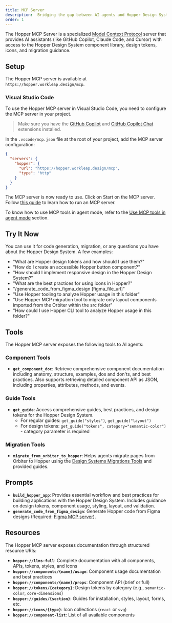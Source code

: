 ```yaml
---
title: MCP Server
description:  Bridging the gap between AI agents and Hopper Design System
order: 1
---
```


The Hopper MCP Server is a specialized
[Model Context Protocol](https://modelcontextprotocol.io/introduction) server
that provides AI assistants (like GitHub Copilot, Claude Code, and Cursor) with access
to the Hopper Design System component library, design tokens, icons, and migration guidance.

## Setup

The Hopper MCP server is available at `https://hopper.workleap.design/mcp`.

### Visual Studio Code

To use the Hopper MCP server in Visual Studio Code, you need to configure the MCP server in your project.

> Make sure you have the
> [GitHub Copilot](https://marketplace.visualstudio.com/items?itemName=GitHub.copilot)
> and
> [GitHub Copilot Chat](https://marketplace.visualstudio.com/items?itemName=GitHub.copilot-chat)
> extensions installed.

In the `.vscode/mcp.json` file at the root of your project, add the MCP server configuration:

```json title=".vscode/mcp.json"
{
  "servers": {
    "hopper": {
      "url": "https://hopper.workleap.design/mcp",
      "type": "http"
    }
  }
}
```

The MCP server is now ready to use. Click on Start on the MCP server. Follow [this guide](https://code.visualstudio.com/docs/copilot/chat/mcp-servers#_manage-mcp-servers) to learn how to run an MCP server.

To know how to use MCP tools in agent mode, refer to the [Use MCP tools in agent mode](https://code.visualstudio.com/docs/copilot/chat/mcp-servers#_use-mcp-tools-in-agent-mode) section.

## Try It Now

You can use it for code generation, migration, or any questions you have about the Hopper Design System. A few examples:
- "What are Hopper design tokens and how should I use them?"
- "How do I create an accessible Hopper button component?"
- "How should I implement responsive design in the Hopper Design System?"
- "What are the best practices for using icons in Hopper?"
- "/generate_code_from_figma_design [figma_file_url]"
- "Use Hopper tooling to analyze Hopper usage in this folder"
- "Use Hopper MCP migration tool to migrate only layout components imported from the Orbiter within the src folder"
- "How could I use Hopper CLI tool to analyze Hopper usage in this folder?"

## Tools

The Hopper MCP server exposes the following tools to AI agents:

### Component Tools

- **`get_component_doc`**: Retrieve comprehensive component documentation including anatomy, structure, examples, dos and don'ts, and best practices. Also supports retrieving detailed component API as JSON, including properties, attributes, methods, and events.

### Guide Tools

- **`get_guide`**: Access comprehensive guides, best practices, and design tokens for the Hopper Design System.
  - For regular guides: `get_guide("styles")`, `get_guide("layout")`
  - For design tokens: `get_guide("tokens", category="semantic-color")` - category parameter is required

### Migration Tools

- **`migrate_from_orbiter_to_hopper`**: Helps agents migrate pages from Orbiter to Hopper using the [Design Systems Migrations Tools](https://github.com/workleap/wl-design-systems-migrations) and provided guides.

## Prompts

- **`build_hopper_app`**: Provides essential workflow and best practices for building applications with the Hopper Design System. Includes guidance on design tokens, component usage, styling, layout, and validation.
- **`generate_code_from_figma_design`**: Generate Hopper code from Figma designs (Required: [Figma MCP server](https://www.figma.com/mcp-catalog/)).

## Resources

The Hopper MCP server exposes documentation through structured resource URIs:

- **`hopper://llms-full`**: Complete documentation with all components, APIs, tokens, styles, and icons
- **`hopper://components/{name}/usage`**: Component usage documentation and best practices
- **`hopper://components/{name}/props`**: Component API (brief or full)
- **`hopper://tokens/{category}`**: Design tokens by category (e.g., `semantic-color`, `core-dimensions`)
- **`hopper://guides/{section}`**: Guides for installation, styles, layout, forms, etc.
- **`hopper://icons/{type}`**: Icon collections (`react` or `svg`)
- **`hopper://component-list`**: List of all available components
